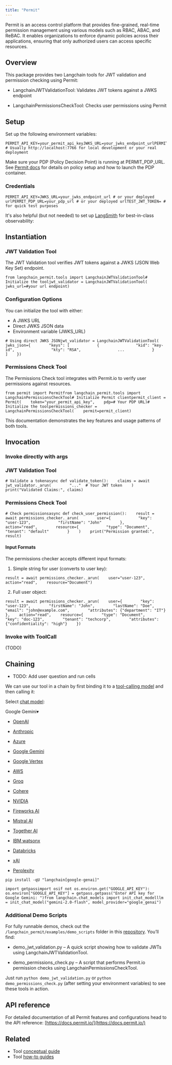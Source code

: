 ```yaml
---
title: "Permit"
---
```


Permit is an access control platform that provides fine-grained, real-time permission management using various models such as RBAC, ABAC, and ReBAC. It enables organizations to enforce dynamic policies across their applications, ensuring that only authorized users can access specific resources.

## Overview

This package provides two Langchain tools for JWT validation and permission checking using Permit:

* LangchainJWTValidationTool: Validates JWT tokens against a JWKS endpoint

* LangchainPermissionsCheckTool: Checks user permissions using Permit

## Setup

Set up the following environment variables:

```
PERMIT_API_KEY=your_permit_api_keyJWKS_URL=your_jwks_endpoint_urlPERMIT_PDP_URL=your_permit_pdp_url  # Usually http://localhost:7766 for local development or your real deployment
```

Make sure your PDP (Policy Decision Point) is running at PERMIT\_PDP\_URL. See [Permit docs](https://docs.permit.io/concepts/pdp/overview/) for details on policy setup and how to launch the PDP container.

### Credentials

```
PERMIT_API_KEY=JWKS_URL=your_jwks_endpoint_url # or your deployed urlPERMIT_PDP_URL=your_pdp_url # or your deployed urlTEST_JWT_TOKEN= # for quick test purposes
```

It's also helpful (but not needed) to set up [LangSmith](https://smith.langchain.com/) for best-in-class observability:

## Instantiation

### JWT Validation Tool

The JWT Validation tool verifies JWT tokens against a JWKS (JSON Web Key Set) endpoint.

```
from langchain_permit.tools import LangchainJWTValidationTool# Initialize the tooljwt_validator = LangchainJWTValidationTool(    jwks_url=#your url endpoint)
```

### Configuration Options

You can initialize the tool with either:

* A JWKS URL
* Direct JWKS JSON data
* Environment variable (JWKS\_URL)

```
# Using direct JWKS JSONjwt_validator = LangchainJWTValidationTool(    jwks_json={        "keys": [            {                "kid": "key-id",                "kty": "RSA",                ...            }        ]    })
```

### Permissions Check Tool

The Permissions Check tool integrates with Permit.io to verify user permissions against resources.

```
from permit import Permitfrom langchain_permit.tools import LangchainPermissionsCheckTool# Initialize Permit clientpermit_client = Permit(    token="your_permit_api_key",    pdp=# Your PDP URL)# Initialize the toolpermissions_checker = LangchainPermissionsCheckTool(    permit=permit_client)
```

This documentation demonstrates the key features and usage patterns of both tools.

## Invocation

### Invoke directly with args

### JWT Validation Tool

```
# Validate a tokenasync def validate_token():    claims = await jwt_validator._arun(        "..."  # Your JWT token    )    print("Validated Claims:", claims)
```

### Permissions Check Tool

```
# Check permissionsasync def check_user_permission():    result = await permissions_checker._arun(        user={            "key": "user-123",            "firstName": "John"        },        action="read",        resource={            "type": "Document",            "tenant": "default"        }    )    print("Permission granted:", result)
```

#### Input Formats

The permissions checker accepts different input formats:

1. Simple string for user (converts to user key):

```
result = await permissions_checker._arun(    user="user-123",    action="read",    resource="Document")
```

2. Full user object:

```
result = await permissions_checker._arun(    user={        "key": "user-123",        "firstName": "John",        "lastName": "Doe",        "email": "john@example.com",        "attributes": {"department": "IT"}    },    action="read",    resource={        "type": "Document",        "key": "doc-123",        "tenant": "techcorp",        "attributes": {"confidentiality": "high"}    })
```

### Invoke with ToolCall

(TODO)

## Chaining

* TODO: Add user question and run cells

We can use our tool in a chain by first binding it to a [tool-calling model](https://docs.permit.io/) and then calling it:

Select [chat model](/oss/integrations/chat):

Google Gemini▾

* [OpenAI](/oss/integrations/text_embedding/openai)

* [Anthropic](/oss/integrations/text_embedding/bedrock)

* [Azure](/oss/integrations/text_embedding/azureopenai)

* [Google Gemini](/oss/integrations/text_embedding/google_generative_ai)

* [Google Vertex](/oss/integrations/text_embedding/google_vertex_ai_palm)

* [AWS](/oss/integrations/text_embedding/bedrock)

* [Groq](/oss/integrations/text_embedding/groq)

* [Cohere](/oss/integrations/text_embedding/cohere)

* [NVIDIA](/oss/integrations/text_embedding/nvidia_ai_endpoints)

* [Fireworks AI](/oss/integrations/text_embedding/fireworks)

* [Mistral AI](/oss/integrations/text_embedding/mistralai)

* [Together AI](/oss/integrations/text_embedding/together)

* [IBM watsonx](/oss/integrations/text_embedding/ibm_watsonx)

* [Databricks](/oss/integrations/text_embedding/databricks)

* [xAI](/oss/integrations/text_embedding/xai)

* [Perplexity](/oss/integrations/text_embedding/perplexity)

```
pip install -qU "langchain[google-genai]"
```

```
import getpassimport osif not os.environ.get("GOOGLE_API_KEY"):  os.environ["GOOGLE_API_KEY"] = getpass.getpass("Enter API key for Google Gemini: ")from langchain.chat_models import init_chat_modelllm = init_chat_model("gemini-2.0-flash", model_provider="google_genai")
```

### Additional Demo Scripts

For fully runnable demos, check out the `/langchain_permit/examples/demo_scripts` folder in this [repository](https://github.com/permitio/langchain-permit). You’ll find:

* demo\_jwt\_validation.py – A quick script showing how to validate JWTs using LangchainJWTValidationTool.

* demo\_permissions\_check.py – A script that performs Permit.io permission checks using LangchainPermissionsCheckTool.

Just run `python demo_jwt_validation.py` or `python demo_permissions_check.py` (after setting your environment variables) to see these tools in action.

## API reference

For detailed documentation of all Permit features and configurations head to the API reference: [https://docs.permit.io/](https://docs.permit.io/)

## Related

* Tool [conceptual guide](/oss/concepts/tools)
* Tool [how-to guides](/oss/how_to/#tools)
